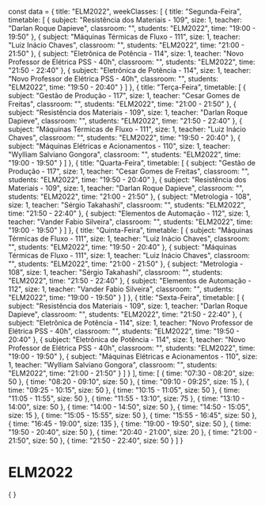 const data = {
  title: "ELM2022",
  weekClasses: [
    {
      title: "Segunda-Feira",
      timetable: [
        {
          subject: "Resistência dos Materiais - 109",
          size: 1,
          teacher: "Darlan Roque Dapieve",
          classroom: "",
          students: "ELM2022",
          time: "19:00 - 19:50"
        },
        {
          subject: "Máquinas Térmicas de Fluxo - 111",
          size: 1,
          teacher: "Luiz Inácio Chaves",
          classroom: "",
          students: "ELM2022",
          time: "21:00 - 21:50"
        },
        {
          subject: "Eletrônica de Potência - 114",
          size: 1,
          teacher: "Novo Professor de Elétrica PSS - 40h",
          classroom: "",
          students: "ELM2022",
          time: "21:50 - 22:40"
        },
        {
          subject: "Eletrônica de Potência - 114",
          size: 1,
          teacher: "Novo Professor de Elétrica PSS - 40h",
          classroom: "",
          students: "ELM2022",
          time: "19:50 - 20:40"
        }
      ]
    },
    {
      title: "Terça-Feira",
      timetable: [
        {
          subject: "Gestão de Produção - 117",
          size: 1,
          teacher: "Cesar Gomes de Freitas",
          classroom: "",
          students: "ELM2022",
          time: "21:00 - 21:50"
        },
        {
          subject: "Resistência dos Materiais - 109",
          size: 1,
          teacher: "Darlan Roque Dapieve",
          classroom: "",
          students: "ELM2022",
          time: "21:50 - 22:40"
        },
        {
          subject: "Máquinas Térmicas de Fluxo - 111",
          size: 1,
          teacher: "Luiz Inácio Chaves",
          classroom: "",
          students: "ELM2022",
          time: "19:50 - 20:40"
        },
        {
          subject: "Máquinas Elétricas e Acionamentos - 110",
          size: 1,
          teacher: "Wylliam Salviano Gongora",
          classroom: "",
          students: "ELM2022",
          time: "19:00 - 19:50"
        }
      ]
    },
    {
      title: "Quarta-Feira",
      timetable: [
        {
          subject: "Gestão de Produção - 117",
          size: 1,
          teacher: "Cesar Gomes de Freitas",
          classroom: "",
          students: "ELM2022",
          time: "19:50 - 20:40"
        },
        {
          subject: "Resistência dos Materiais - 109",
          size: 1,
          teacher: "Darlan Roque Dapieve",
          classroom: "",
          students: "ELM2022",
          time: "21:00 - 21:50"
        },
        {
          subject: "Metrologia - 108",
          size: 1,
          teacher: "Sérgio Takahashi",
          classroom: "",
          students: "ELM2022",
          time: "21:50 - 22:40"
        },
        {
          subject: "Elementos de Automação - 112",
          size: 1,
          teacher: "Vander Fabio Silveira",
          classroom: "",
          students: "ELM2022",
          time: "19:00 - 19:50"
        }
      ]
    },
    {
      title: "Quinta-Feira",
      timetable: [
        {
          subject: "Máquinas Térmicas de Fluxo - 111",
          size: 1,
          teacher: "Luiz Inácio Chaves",
          classroom: "",
          students: "ELM2022",
          time: "19:50 - 20:40"
        },
        {
          subject: "Máquinas Térmicas de Fluxo - 111",
          size: 1,
          teacher: "Luiz Inácio Chaves",
          classroom: "",
          students: "ELM2022",
          time: "21:00 - 21:50"
        },
        {
          subject: "Metrologia - 108",
          size: 1,
          teacher: "Sérgio Takahashi",
          classroom: "",
          students: "ELM2022",
          time: "21:50 - 22:40"
        },
        {
          subject: "Elementos de Automação - 112",
          size: 1,
          teacher: "Vander Fabio Silveira",
          classroom: "",
          students: "ELM2022",
          time: "19:00 - 19:50"
        }
      ]
    },
    {
      title: "Sexta-Feira",
      timetable: [
        {
          subject: "Resistência dos Materiais - 109",
          size: 1,
          teacher: "Darlan Roque Dapieve",
          classroom: "",
          students: "ELM2022",
          time: "21:50 - 22:40"
        },
        {
          subject: "Eletrônica de Potência - 114",
          size: 1,
          teacher: "Novo Professor de Elétrica PSS - 40h",
          classroom: "",
          students: "ELM2022",
          time: "19:50 - 20:40"
        },
        {
          subject: "Eletrônica de Potência - 114",
          size: 1,
          teacher: "Novo Professor de Elétrica PSS - 40h",
          classroom: "",
          students: "ELM2022",
          time: "19:00 - 19:50"
        },
        {
          subject: "Máquinas Elétricas e Acionamentos - 110",
          size: 1,
          teacher: "Wylliam Salviano Gongora",
          classroom: "",
          students: "ELM2022",
          time: "21:00 - 21:50"
        }
      ]
    }
  ],
  time: [
    {
      time: "07:30 - 08:20",
      size: 50
    },
    {
      time: "08:20 - 09:10",
      size: 50
    },
    {
      time: "09:10 - 09:25",
      size: 15
    },
    {
      time: "09:25 - 10:15",
      size: 50
    },
    {
      time: "10:15 - 11:05",
      size: 50
    },
    {
      time: "11:05 - 11:55",
      size: 50
    },
    {
      time: "11:55 - 13:10",
      size: 75
    },
    {
      time: "13:10 - 14:00",
      size: 50
    },
    {
      time: "14:00 - 14:50",
      size: 50
    },
    {
      time: "14:50 - 15:05",
      size: 15
    },
    {
      time: "15:05 - 15:55",
      size: 50
    },
    {
      time: "15:55 - 16:45",
      size: 50
    },
    {
      time: "16:45 - 19:00",
      size: 135
    },
    {
      time: "19:00 - 19:50",
      size: 50
    },
    {
      time: "19:50 - 20:40",
      size: 50
    },
    {
      time: "20:40 - 21:00",
      size: 20
    },
    {
      time: "21:00 - 21:50",
      size: 50
    },
    {
      time: "21:50 - 22:40",
      size: 50
    }
  ]
}

# ELM2022

<div>
    {
        <Grid
            title={data.title} 
            weekClasses={data.weekClasses} 
            time={data.time}
        />
    }
</div>